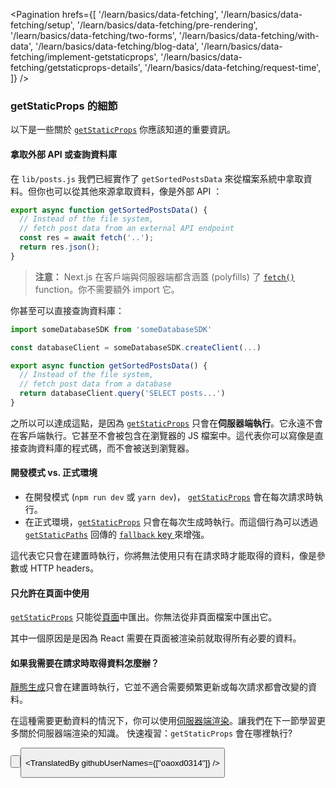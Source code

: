 
<Pagination
  hrefs={[
    '/learn/basics/data-fetching',
    '/learn/basics/data-fetching/setup',
    '/learn/basics/data-fetching/pre-rendering',
    '/learn/basics/data-fetching/two-forms',
    '/learn/basics/data-fetching/with-data',
    '/learn/basics/data-fetching/blog-data',
    '/learn/basics/data-fetching/implement-getstaticprops',
    '/learn/basics/data-fetching/getstaticprops-details',
    '/learn/basics/data-fetching/request-time',
  ]}
/>

### getStaticProps 的細節

以下是一些關於 <a className="link-code" target="_blank" href="/docs/basic-features/data-fetching/get-static-props">`getStaticProps`</a> 你應該知道的重要資訊。

#### 拿取外部 API 或查詢資料庫

在 `lib/posts.js` 我們已經實作了 `getSortedPostsData` 來從檔案系統中拿取資料。但你也可以從其他來源拿取資料，像是外部 API ： 

```jsx
export async function getSortedPostsData() {
  // Instead of the file system,
  // fetch post data from an external API endpoint
  const res = await fetch('..');
  return res.json();
}
```
> **注意：** Next.js 在客戶端與伺服器端都含涵蓋 (polyfills) 了 <a href="https://nextjs.org/docs/architecture/supported-browsers" className="link-code" target="_blank">`fetch()`</a> function。你不需要額外 import 它。

你甚至可以直接查詢資料庫：

```jsx
import someDatabaseSDK from 'someDatabaseSDK'

const databaseClient = someDatabaseSDK.createClient(...)

export async function getSortedPostsData() {
  // Instead of the file system,
  // fetch post data from a database
  return databaseClient.query('SELECT posts...')
}
```

之所以可以達成這點，是因為 <a className="link-code" target="_blank" href="/docs/basic-features/data-fetching/get-static-props">`getStaticProps`</a>  只會在**伺服器端執行**。它永遠不會在客戶端執行。它甚至不會被包含在瀏覽器的 JS 檔案中。這代表你可以寫像是直接查詢資料庫的程式碼，而不會被送到瀏覽器。

#### 開發模式 vs. 正式環境
- 在開發模式 (`npm run dev` 或 `yarn dev`)， <a className="link-code" target="_blank" href="/docs/basic-features/data-fetching/get-static-props">`getStaticProps`</a>  會在每次請求時執行。
- 在正式環境，<a className="link-code" target="_blank" href="/docs/basic-features/data-fetching/get-static-props">`getStaticProps`</a> 只會在每次生成時執行。而這個行為可以透過<a className="link-code" target="_blank" href="https://nextjs.org/docs/pages/building-your-application/data-fetching#getstaticpaths-static-generation">`getStaticPaths`</a> 回傳的 <a className="link-code" target="_blank" href="https://nextjs.org/docs/pages/api-reference/functions#fallback-false">`fallback` key </a>來增強。

這代表它只會在建置時執行，你將無法使用只有在請求時才能取得的資料，像是參數或 HTTP headers。


#### 只允許在頁面中使用
 <a className="link-code" target="_blank" href="/docs/basic-features/data-fetching/get-static-props">`getStaticProps`</a>  只能從<a className="link-code" target="_blank" href="https://nextjs.org/docs/pages/building-your-application/routing/pages-and-layouts">頁面</a>中匯出。你無法從非頁面檔案中匯出它。

其中一個原因是是因為 React 需要在頁面被渲染前就取得所有必要的資料。

#### 如果我需要在請求時取得資料怎麼辦？
<a className="link-code" target="_blank" href="https://nextjs.org/docs/pages/building-your-application/routing/pages-and-layouts#static-generation-recommended">靜態生成</a>只會在建置時執行，它並不適合需要頻繁更新或每次請求都會改變的資料。

在這種需要更動資料的情況下，你可以使用<a className="link-code" target="_blank" href="https://nextjs.org/docs/pages/building-your-application/routing/pages-and-layouts#server-side-rendering">伺服器端渲染</a>。讓我們在下一節學習更多關於伺服器端渲染的知識。
<Quiz>
  <QuizHeading type={QuizType.quickReview}>
    快速複習：`getStaticProps` 會在哪裡執行?
  </QuizHeading>
  <QuizOptionGroup>
    <QuizOption text="客戶端" />
    <QuizOption text="伺服器端" isCorrect />
    <QuizOption text="兩者皆是" />
  </QuizOptionGroup>
</Quiz>

<Button
  content="← 返回上一頁"
  url="/learn/basics/data-fetching/implement-getstaticprops"
  basicStyle="text-white bg-[#0070f3]"
  hoverStyle="hover:opacity-90"
/>

<Button
  content="前往下一頁 →"
  url="/learn/basics/data-fetching/request-time"
  basicStyle="text-white bg-[#0070f3]"
  hoverStyle="hover:opacity-90"
/>

<TranslatedBy githubUserNames={["oaoxd0314"]} />